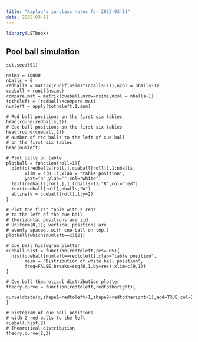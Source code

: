 ```yaml
---
title: "Kaplan's in-class notes for 2025-03-11"
date: 2025-03-11
---
```


```r
library(LSTbook)
```

## Pool ball simulation

```webr-r
set.seed(91)
```

```webr-r
nsims = 10000
nballs = 6
redballs = matrix(runif(nsims*(nballs-1)),ncol = nballs-1)
cueball = runif(nsims)
compare.mat = matrix(cueball,nrow=nsims,ncol = nballs-1)
totheleft = (redballs<compare.mat)
numleft = apply(totheleft,1,sum)

# Red ball positions on the first six tables
head(round(redballs,2))
# Cue ball positions on the first six tables
head(round(cueball,2))
# Number of red balls to the left of cue ball
# on the first six tables
head(numleft)
```

```webr-r
# Plot balls on table
plotball = function(roll=1){
  plot(c(redballs[roll,],cueball[roll]),1:nballs,
       xlim = c(0,1),xlab = "table position",
       yaxt="n",ylab="",col="white")
  text(redballs[roll,],1:(nballs-1),"R",col="red")
  text(cueball[roll],nballs,"W")
  abline(v = cueball[roll],lty=2)
}

# Plot the first table with 2 reds 
# to the left of the cue ball
# (Horizontal positions are iid 
# Uniform(0,1); vertical positions are 
# evenly spaced, with cue ball on top.)
plotball(which(numleft==2)[2])
```

```webr-r
# Cue ball histogram plotter
cueball.hist = function(redtoleft,res=.05){
  hist(cueball[numleft==redtoleft],xlab="table position",
       main = "Distribution of white ball position",
       freq=FALSE,breaks=seq(0,1,by=res),xlim=c(0,1))
}

# Cue ball theoretical distribution plotter
theory.curve = function(redtoleft,redtotheright){
  curve(dbeta(x,shape1=redtoleft+1,shape2=redtotheright+1),add=TRUE,col=2,lwd=2)
}

# Histogram of cue ball positions
# with 2 red balls to the left
cueball.hist(2)
# Theoretical distribution
theory.curve(2,3)

```
